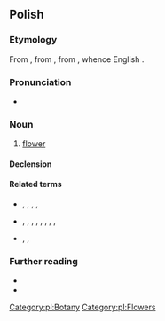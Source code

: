==Polish==
{{wp|lang=pl}}

===Etymology===
From {{inh|pl|sla-pro|*květъ}}, from {{etyl|ine-pro|pl}} {{m|ine-pro|*ḱwoyt-o-|gloss=white, light}}, from {{m|ine-pro|*ḱweyt-||white}}, whence English {{m|en|white}}.

===Pronunciation===
* {{pl-p|a=Pl-kwiat.ogg}}

===Noun===
{{pl-noun|m-in|dim=kwiatek}}

# [[flower]]

====Declension====
{{pl-decl-noun-m-in|dats=kwiatowi / kwiatu|locs=kwiecie}}

====Related terms====
* {{qualifier|verbs}} {{l|pl|kwiecić||to adorn with flowers}}, {{l|pl|kwitnąć||to bloom, to blossom}}, {{l|pl|przekwitać||to wither, to fade}}, {{l|pl|rozkwitać||to bloom, to blossom}}, {{l|pl|wykwitać||to effloresce, to appear}}
* {{qualifier|nouns}} {{l|pl|kwiaciarka||florist}}, {{l|pl|kwiaciarnia||florist's}}, {{l|pl|kwiatostan||inflorescence}}, {{l|pl|kwiatuszek}}, {{l|pl|kwiecie||blossom}}, {{l|pl|kwiecień||april}}, {{l|pl|kwietnik||flowerbed}}, {{l|pl|wykwit||efflorescence}}, {{l|pl|rozkwit||bloom, flowering, prime}}
* {{qualifier|adjectives}} {{l|pl|kwiatowy||floral}}, {{l|pl|kwiecisty||flowery}}, {{l|pl|kwietny}}

===Further reading===
* {{R:pl:WSJP}}
* {{R:PWN}}

[[Category:pl:Botany]]
[[Category:pl:Flowers]]